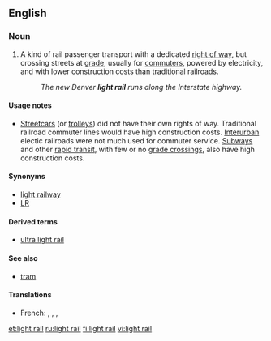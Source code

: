 {{wikipedia|Light rail}}
==English==

===Noun===
{{en-noun|head=[[light]] [[rail]]}}

# {{context|US|transport|lang=en}} A kind of rail passenger transport with a dedicated [[right of way]], but crossing streets at [[grade]], usually for [[commuters]], powered by electricity, and with lower construction costs than traditional railroads.
#: ''The new Denver '''light rail''' runs along the Interstate highway.''

====Usage notes====
* [[streetcars|Streetcars]] (or [[trolleys]]) did not have their own rights of way. Traditional railroad commuter lines would have high construction costs. [[interurban|Interurban]] electic railroads were not much used for commuter service. [[subway|Subways]] and other [[rapid transit]], with few or no [[grade crossings]], also have high construction costs.

====Synonyms====
* [[light railway]] {{qualifier|British|lang=en}}
* [[LR]] {{qualifier|abbreviation|lang=en}}

====Derived terms====
* [[ultra light rail]]

====See also====
* [[tram]]

====Translations====
{{trans-top}}
* French: {{t|fr|train léger|tr=light train}}, {{t|fr|système léger sur rail|tr=light rail system}}, {{t|fr|système de transport léger sur rail|tr=light rail transport system}}, {{t|fr|transit léger sur rail}}
{{trans-mid}}
{{trans-bottom}}

[[et:light rail]]
[[ru:light rail]]
[[fi:light rail]]
[[vi:light rail]]